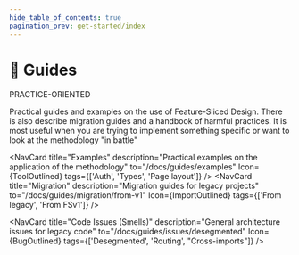 ```yaml
---
hide_table_of_contents: true
pagination_prev: get-started/index
---
```


# 🎯 Guides

<span class="badge badge--primary margin-bottom--md">PRACTICE-ORIENTED</span>

<p class="summary">
Practical guides and examples on the use of Feature-Sliced Design. There is also describe migration guides and a handbook of harmful practices. It is most useful when you are trying to implement something specific or want to look at the methodology "in battle"
</p>


<NavCard
    title="Examples" 
    description="Practical examples on the application of the methodology"
    to="/docs/guides/examples"
    Icon={ToolOutlined}
    tags={['Auth', 'Types', 'Page layout']}
/>
<NavCard
    title="Migration" 
    description="Migration guides for legacy projects"
    to="/docs/guides/migration/from-v1"
    Icon={ImportOutlined}
    tags={['From legacy', 'From FSv1']}
/>
<NavCard
    title="Tech" 
    description="Tech-specific guides for FSD usage"
    to="/docs/guides/tech/with-nextjs"
    Icon={FunctionOutlined}
/>

<NavCard
    title="Code Issues (Smells)" 
    description="General architecture issues for legacy code"
    to="/docs/guides/issues/desegmented"
    Icon={BugOutlined}
    tags={['Desegmented', 'Routing', "Cross-imports"]}
/>
